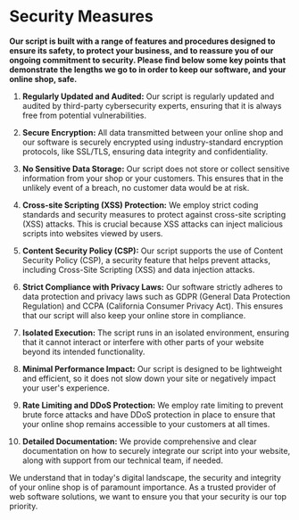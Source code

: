 # Security Measures

**Our script is built with a range of features and procedures designed to ensure its safety, to protect your business, and to reassure you of our ongoing commitment to security. Please find below some key points that demonstrate the lengths we go to in order to keep our software, and your online shop, safe.**

1. **Regularly Updated and Audited:** Our script is regularly updated and audited by third-party cybersecurity experts, ensuring that it is always free from potential vulnerabilities.

2. **Secure Encryption:** All data transmitted between your online shop and our software is securely encrypted using industry-standard encryption protocols, like SSL/TLS, ensuring data integrity and confidentiality.

3. **No Sensitive Data Storage:** Our script does not store or collect sensitive information from your shop or your customers. This ensures that in the unlikely event of a breach, no customer data would be at risk.

4. **Cross-site Scripting (XSS) Protection:** We employ strict coding standards and security measures to protect against cross-site scripting (XSS) attacks. This is crucial because XSS attacks can inject malicious scripts into websites viewed by users.

5. **Content Security Policy (CSP):** Our script supports the use of Content Security Policy (CSP), a security feature that helps prevent attacks, including Cross-Site Scripting (XSS) and data injection attacks.

6. **Strict Compliance with Privacy Laws:** Our software strictly adheres to data protection and privacy laws such as GDPR (General Data Protection Regulation) and CCPA (California Consumer Privacy Act). This ensures that our script will also keep your online store in compliance.

7. **Isolated Execution:** The script runs in an isolated environment, ensuring that it cannot interact or interfere with other parts of your website beyond its intended functionality.

8. **Minimal Performance Impact:** Our script is designed to be lightweight and efficient, so it does not slow down your site or negatively impact your user's experience.

9. **Rate Limiting and DDoS Protection:** We employ rate limiting to prevent brute force attacks and have DDoS protection in place to ensure that your online shop remains accessible to your customers at all times.

10. **Detailed Documentation:** We provide comprehensive and clear documentation on how to securely integrate our script into your website, along with support from our technical team, if needed.

We understand that in today's digital landscape, the security and integrity of your online shop is of paramount importance. As a trusted provider of web software solutions, we want to ensure you that your security is our top priority.